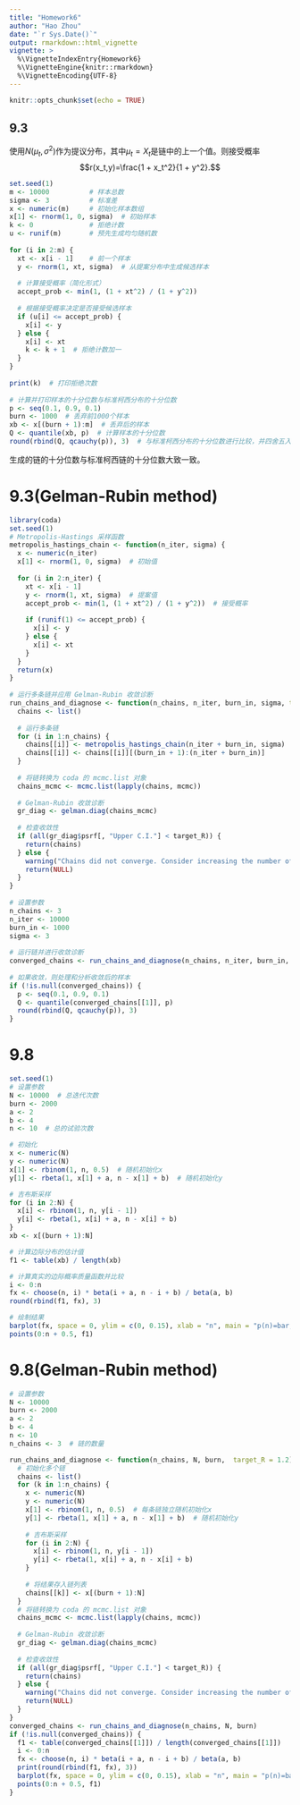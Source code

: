 ```yaml
---
title: "Homework6"
author: "Hao Zhou"
date: "`r Sys.Date()`"
output: rmarkdown::html_vignette
vignette: >
  %\VignetteIndexEntry{Homework6}
  %\VignetteEngine{knitr::rmarkdown}
  %\VignetteEncoding{UTF-8}
---
```



```r
knitr::opts_chunk$set(echo = TRUE)
```

## 9.3

使用$N(\mu_t,\sigma^2)$作为提议分布，其中$\mu_t=X_t$是链中的上一个值。则接受概率  
$$r(x_t,y)=\frac{1 + x_t^2}{1 + y^2}.$$


```r
set.seed(1)
m <- 10000          # 样本总数  
sigma <- 3          # 标准差  
x <- numeric(m)     # 初始化样本数组  
x[1] <- rnorm(1, 0, sigma)  # 初始样本  
k <- 0              # 拒绝计数  
u <- runif(m)       # 预先生成均匀随机数  
  
for (i in 2:m) {  
  xt <- x[i - 1]    # 前一个样本  
  y <- rnorm(1, xt, sigma)  # 从提案分布中生成候选样本  
    
  # 计算接受概率（简化形式）  
  accept_prob <- min(1, (1 + xt^2) / (1 + y^2))  
    
  # 根据接受概率决定是否接受候选样本  
  if (u[i] <= accept_prob) {  
    x[i] <- y  
  } else {  
    x[i] <- xt  
    k <- k + 1  # 拒绝计数加一  
  }  
}  
  
print(k)  # 打印拒绝次数  
  
# 计算并打印样本的十分位数与标准柯西分布的十分位数  
p <- seq(0.1, 0.9, 0.1)  
burn <- 1000  # 丢弃前1000个样本
xb <- x[(burn + 1):m]  # 丢弃后的样本  
Q <- quantile(xb, p)  # 计算样本的十分位数  
round(rbind(Q, qcauchy(p)), 3)  # 与标准柯西分布的十分位数进行比较，并四舍五入到小数点后三位
```

生成的链的十分位数与标准柯西链的十分位数大致一致。

# 9.3(Gelman-Rubin method)

```r
library(coda)
set.seed(1)
# Metropolis-Hastings 采样函数  
metropolis_hastings_chain <- function(n_iter, sigma) {  
  x <- numeric(n_iter)  
  x[1] <- rnorm(1, 0, sigma)  # 初始值  
    
  for (i in 2:n_iter) {  
    xt <- x[i - 1]  
    y <- rnorm(1, xt, sigma)  # 提案值  
    accept_prob <- min(1, (1 + xt^2) / (1 + y^2))  # 接受概率  
      
    if (runif(1) <= accept_prob) {  
      x[i] <- y  
    } else {  
      x[i] <- xt  
    }  
  }  
  return(x)  
}  
  
# 运行多条链并应用 Gelman-Rubin 收敛诊断  
run_chains_and_diagnose <- function(n_chains, n_iter, burn_in, sigma, target_R = 1.2) {  
  chains <- list()  
    
  # 运行多条链  
  for (i in 1:n_chains) {  
    chains[[i]] <- metropolis_hastings_chain(n_iter + burn_in, sigma)  
    chains[[i]] <- chains[[i]][(burn_in + 1):(n_iter + burn_in)]  
  }  
    
  # 将链转换为 coda 的 mcmc.list 对象  
  chains_mcmc <- mcmc.list(lapply(chains, mcmc))  
    
  # Gelman-Rubin 收敛诊断  
  gr_diag <- gelman.diag(chains_mcmc)  
    
  # 检查收敛性  
  if (all(gr_diag$psrf[, "Upper C.I."] < target_R)) {  
    return(chains)  
  } else {  
    warning("Chains did not converge. Consider increasing the number of iterations or the number of chains.")  
    return(NULL)  
  }  
}  
  
# 设置参数  
n_chains <- 3   
n_iter <- 10000    
burn_in <- 1000    
sigma <- 3   
  
# 运行链并进行收敛诊断  
converged_chains <- run_chains_and_diagnose(n_chains, n_iter, burn_in, sigma)  
  
# 如果收敛，则处理和分析收敛后的样本  
if (!is.null(converged_chains)) {  
  p <- seq(0.1, 0.9, 0.1)  
  Q <- quantile(converged_chains[[1]], p)  
  round(rbind(Q, qcauchy(p)), 3)
}
```

# 9.8

```r
set.seed(1)
# 设置参数
N <- 10000  # 总迭代次数
burn <- 2000 
a <- 2 
b <- 4 
n <- 10  # 总的试验次数

# 初始化
x <- numeric(N)
y <- numeric(N)
x[1] <- rbinom(1, n, 0.5)  # 随机初始化x
y[1] <- rbeta(1, x[1] + a, n - x[1] + b)  # 随机初始化y

# 吉布斯采样
for (i in 2:N) {
  x[i] <- rbinom(1, n, y[i - 1])  
  y[i] <- rbeta(1, x[i] + a, n - x[i] + b)
}
xb <- x[(burn + 1):N]

# 计算边际分布的估计值
f1 <- table(xb) / length(xb)

# 计算真实的边际概率质量函数并比较
i <- 0:n
fx <- choose(n, i) * beta(i + a, n - i + b) / beta(a, b)
round(rbind(f1, fx), 3)

# 绘制结果
barplot(fx, space = 0, ylim = c(0, 0.15), xlab = "n", main = "p(n)=bar; est=points")
points(0:n + 0.5, f1)
```

# 9.8(Gelman-Rubin method)

```r
# 设置参数
N <- 10000    
burn <- 2000  
a <- 2
b <- 4
n <- 10     
n_chains <- 3  # 链的数量

run_chains_and_diagnose <- function(n_chains, N, burn,  target_R = 1.2) {
  # 初始化多个链
  chains <- list()
  for (k in 1:n_chains) {
    x <- numeric(N)
    y <- numeric(N)
    x[1] <- rbinom(1, n, 0.5)  # 每条链独立随机初始化x
    y[1] <- rbeta(1, x[1] + a, n - x[1] + b)  # 随机初始化y
  
    # 吉布斯采样
    for (i in 2:N) {
      x[i] <- rbinom(1, n, y[i - 1])
      y[i] <- rbeta(1, x[i] + a, n - x[i] + b)
    }
  
    # 将结果存入链列表
    chains[[k]] <- x[(burn + 1):N]
  }
  # 将链转换为 coda 的 mcmc.list 对象  
  chains_mcmc <- mcmc.list(lapply(chains, mcmc))  
    
  # Gelman-Rubin 收敛诊断  
  gr_diag <- gelman.diag(chains_mcmc)  
    
  # 检查收敛性  
  if (all(gr_diag$psrf[, "Upper C.I."] < target_R)) {  
    return(chains)  
  } else {  
    warning("Chains did not converge. Consider increasing the number of iterations or the number of chains.")  
    return(NULL)  
  }
}
converged_chains <- run_chains_and_diagnose(n_chains, N, burn)
if (!is.null(converged_chains)) {  
  f1 <- table(converged_chains[[1]]) / length(converged_chains[[1]])
  i <- 0:n
  fx <- choose(n, i) * beta(i + a, n - i + b) / beta(a, b) 
  print(round(rbind(f1, fx), 3))
  barplot(fx, space = 0, ylim = c(0, 0.15), xlab = "n", main = "p(n)=bar; est=points")
  points(0:n + 0.5, f1)  
}
```

